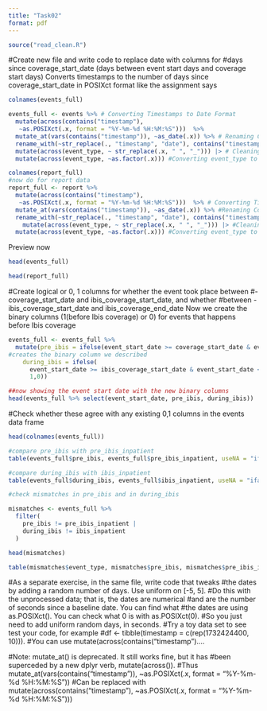 ```yaml
---
title: "Task02"
format: pdf
---
```


```r
source("read_clean.R")
```

#Create new file and write code to replace date with columns for
#days since coverage_start_date (days between event start days and coverage start days)
Converts timestamps to the number of days since coverage_start_date in POSIXct format like the assignment says
```r

colnames(events_full)

events_full <- events %>% # Converting Timestamps to Date Format
  mutate(across(contains("timestamp"),
   ~as.POSIXct(.x, format = "%Y-%m-%d %H:%M:%S")))  %>%
  mutate_at(vars(contains("timestamp")), ~as_date(.x)) %>% # Renaming Columns
  rename_with(~str_replace(., "timestamp", "date"), contains("timestamp")) %>%
  mutate(across(event_type, ~ str_replace(.x, " ", "_"))) |> # Cleaning event_type Strings
  mutate(across(event_type, ~as.factor(.x))) #Converting event_type to Factor
```

```r

colnames(report_full)
#now do for report data
report_full <- report %>%
  mutate(across(contains("timestamp"),
   ~as.POSIXct(.x, format = "%Y-%m-%d %H:%M:%S")))  %>% # Converting Timestamps to Date Format
  mutate_at(vars(contains("timestamp")), ~as_date(.x)) %>% #Renaming Columns
  rename_with(~str_replace(., "timestamp", "date"), contains("timestamp")) %>%
    mutate(across(event_type, ~ str_replace(.x, " ", "_"))) |> #Cleaning event_type Strings
  mutate(across(event_type, ~as.factor(.x))) #Converting event_type to Factor
```

Preview now
```r
head(events_full)
```

```r
head(report_full)
```

#Create logical or 0, 1 columns for whether the event took place between
#- coverage_start_date and ibis_coverage_start_date, and whether 
#between - ibis_coverage_start_date and ibis_coverage_end_date
Now we create the binary columns (1(before Ibis coverage) or 0) for events that happens before Ibis coverage 
```r
events_full <- events_full %>% 
  mutate(pre_ibis = ifelse(event_start_date >= coverage_start_date & event_start_date < ibis_coverage_start_date, 1,0),
#creates the binary column we described
    during_ibis = ifelse(
      event_start_date >= ibis_coverage_start_date & event_start_date <= ibis_coverage_end_date,  
      1,0))
```

```r
##now showing the event start date with the new binary columns
head(events_full %>% select(event_start_date, pre_ibis, during_ibis))
```

#Check whether these agree with any existing 0,1 columns in the events data frame
```r
head(colnames(events_full))

#compare pre_ibis with pre_ibis_inpatient
table(events_full$pre_ibis, events_full$pre_ibis_inpatient, useNA = "ifany")

#compare during_ibis with ibis_inpatient
table(events_full$during_ibis, events_full$ibis_inpatient, useNA = "ifany")
```

```r
#check mismatches in pre_ibis and in during_ibis

mismatches <- events_full %>%
  filter(
    pre_ibis != pre_ibis_inpatient |  
    during_ibis != ibis_inpatient   
  )

head(mismatches)

table(mismatches$event_type, mismatches$pre_ibis, mismatches$pre_ibis_inpatient)
```

#As a separate exercise, in the same file, write code that tweaks 
#the dates by adding a random number of days. Use uniform on \[-5, 5\]. 
#Do this with the unprocessed data; that is, the dates are numerical 
#and are the number of seconds since a baseline date. You can find what
#the dates are using as.POSIXct(). You can check what 0 is with as.POSIXct(0).
#So you just need to add uniform random days, in seconds. 
#Try a toy data set to see test your code, for example
#df \<- tibble(timestamp = c(rep(1732424400, 10))). 
#You can use mutate(across(contains("timestamp")....


#Note: mutate_at() is deprecated. It still works fine, but it has 
#been superceded by a new dplyr verb, mutate(across()). 
#Thus mutate_at(vars(contains("timestamp")), \~as.POSIXct(.x, format = "%Y-%m-%d %H:%M:%S")) 
#Can be replaced with mutate(across(contains("timestamp"), \~as.POSIXct(.x, format = "%Y-%m-%d %H:%M:%S")))

